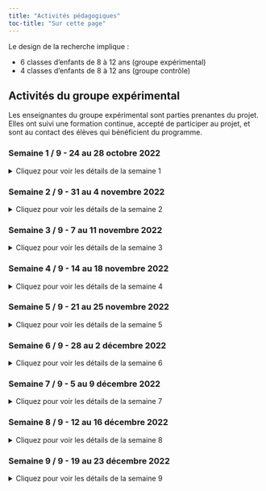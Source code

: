 ```yaml
---
title: "Activités pédagogiques"
toc-title: "Sur cette page"
---
```


Le design de la recherche implique : 

- 6 classes d'enfants de 8 à 12 ans (groupe expérimental)
- 4 classes d'enfants de 8 à 12 ans (groupe contrôle)

## Activités du groupe expérimental

Les enseignantes du groupe expérimental sont parties prenantes du projet. Elles ont suivi une formation continue, accepté de participer au projet, et sont au contact des élèves qui bénéficient du programme.

### Semaine 1 / 9 - 24 au 28 octobre 2022

<details>
  <summary>Cliquez pour voir les détails de la semaine 1</summary>
#### Intention générale de la semaine :

**Découvrir les 24 forces pour percevoir la diversité de nos ressources**

#### Message-clé de la semaine : 

*"On a toutes et tous 24 forces plus ou moins intenses. Comme on est tous différents, chacun a son propre mélange d'intensité de forces. Ce qui est important, c'est de savoir les repérer pour les utiliser."*

#### Moyens pour y parvenir :

- Présenter le vocabulaire des 24 forces
- Donner des exemples de personnes dont les actions permettent de repérer des forces (Superman est modeste, etc)
- Donner un exemple observé par l'enseignante en classe en l'associant à un moment ("j'ai repéré de la prudence dans notre classe au moment où vous avez commencé la fiche, ...")
- Petit-à-petit donner les actions en lien avec les forces ("j'ai repéré de la prudence dans notre classe au moment où vous avez commencé la fiche : des élèves ont retourné la feuille pour vérifier si quelque chose devait être fait au verso.")

#### Exemples d'activités concrètes tirées du matériel : 

- Une personne est désignée pour venir devant la classe et penser à une force. Le reste de la classe va devoir deviner de quelle force il s’agit en posant des questions.
- Recevoir une situation dans laquelle une force est utilisée. En groupe, lire la situation et identifier les forces qui sont présentes. 

#### Temps total à consacrer :

environ 60 min en 1 ou plusieurs moments

#### Conseils : 

- Montrez aux élèves que vous savez repérer des forces en classe.
- Soyez toujours en lien avec des actions.
- Insistez sur le fait que chaque élève a son "cocktail" des forces et qu'il apporte du positif à la classe.

</details>

### Semaine 2 / 9 - 31 au 4 novembre 2022

<details>
  <summary>Cliquez pour voir les détails de la semaine 2</summary>
#### Intention générale de la semaine :

**Découvrir les 24 forces pour percevoir la diversité de nos ressources**

#### Message-clé de la semaine : 

*"Dans notre classe, il y a plein de forces qui émergent et nous aident à être bien ensemble et bien travailler."*

#### Moyens pour y parvenir :

- Donner un exemple observé par l'enseignante en classe en suscitant peu à peu la réflexion chez les élèves ("j'ai repéré de la prudence pendant la pause. Savez-vous ce que j'ai vu ?")
- Utiliser les FAB de **Fabrice Dini** : (1) l'action - (2) la force - (3) le bienfait ("quand tu as (1) laissé parler ton camarade, tu as fait preuve de (2) maîtrise de soi et ça a (3) amené du calme en classe.")
- Observer des situations "fictives" ou "passées" de vie de classe pour identifier les forces permettant de soutenir les solutions (résolution de conflits, aide au travail, ...)

#### Exemples d'activités concrètes tirées du matériel : 

- A partir des définitions des forces, retrouver l'intitulé et vice versa (mémory ou mots à relier ou mots-croisés)
- S'entrainer à définir les forces
- Lire une des histoires qui permet de comprendre le rôle d'une force de votre choix

#### Temps total à consacrer :

environ 60 min en 1 ou plusieurs moments

#### Conseils : 

- Prenez encore une grande place dans cette semaine pour être exemplaire et faciliter le modelage chez les élèves.
- En tant qu'enseignante, mettez-vous des rappels pour orienter l'attention des élèves sur des moments de vie de la classe où des forces peuvent être repérées.
- Cadrez bien l'idée que chaque enfant a les 24 forces, mais de manière plus ou moins optimale, selon les personnes. C'est cette diversité qui est intéressante.

</details>

### Semaine 3 / 9 - 7 au 11 novembre 2022

<details>
  <summary>Cliquez pour voir les détails de la semaine 3</summary>
#### Intention générale de la semaine :

**Observer les forces des camarades de classe**

#### Message-clé de la semaine : 

*"Si j'observe de la bonne manière, alors je peux repérer des forces dans la classe. Quand j'observe un·e camarade, je peux deviner une force derrière certaines de ses actions"*

#### Moyens pour y parvenir :

- L'enseignante peut partir de l'exemple d'une personne connue pour que les élèves identifient (1) des actions remarquables qui (2) révèlent des forces
- L'enseignante rappelle qu'on a toutes et tous des forces ; l'enjeu est de savoir les repérer
- Quand on fait une action qui apporte du bon, on utilise une force.
- Se donner régulièrement des petits défis pour trouver la force derrière une action observée.

#### Exemples d'activités concrètes tirées du matériel : 

- jouer au détective des forces : en collectif, on se concentre sur chaque enfant, sous la guidance (préparée) de l'enseignante ; le but est que, à partir d'une action que donne l'enseignante, on trouve une force sous-jacente ("Louis a attendu que tout le monde soit prêt avant de prendre la parole. Il a fait preuve de maîtrise de soi.")
- jouer au détective des forces : se transformer en enquêteur ou enquêtrice pendant quelques jours. Le défi est, à partir d'une "cible" donnée par l'enseignante, de repérer une action liée à une force. L'enseignante s'assurer de trouver les bonnes cibles et soutient la réussite du projet auprès de chaque élève. Ensuite, on peut communiquer ce qu'on a observé pour que chaque élève reçoive un feedback sur une de ses actions et une force sous-jacente.

#### Temps total à consacrer :

environ 60 min en 1 ou plusieurs moments

#### Conseils : 

- Vous devez coacher vos élèves pour qu'ils apprennent à focaliser leur attention sur les ressources chez les autres ; ils ont besoin de votre aide dans cet apprentissage.
- Ici, on commence à avoir des enjeux relationnels : veillez à ce que personne ne soit laissé de côté.

</details>

### Semaine 4 / 9 - 14 au 18 novembre 2022

<details>
  <summary>Cliquez pour voir les détails de la semaine 4</summary>
#### Intention générale de la semaine :

**Observer les forces des camarades de classe**

#### Message-clé de la semaine : 

*"Avec de l'entrainement, on voit que c'est de plus en plus facile d'observer des forces chez tous les camarades de la classe. On observe que certains ont des forces qui leur vont bien (les forces de signature)."*

#### Moyens pour y parvenir :

- S'assurer que les 24 forces sont connues (une familiarisation a été effectuée durant les 3 premières semaines)
- Continuer à utiliser les FAB de Fabrice Dini : (1) l’action - (2) la force - (3) le bienfait (“quand tu as (1) attendu Julie, tu as fait preuve de (2) gentillesse et ça a (3) donné un chouette exemple de camaraderie aux copains.”)
- **(nouveau)** Face à un problème ou une difficulté, on commence à se demander quel·le camarade de classe peut nous apporter une aide en fonction de ses forces ("Je pense que Pierre peut me conseiller pour me calmer au vestiaire car il faut souvent preuve de maîtrise de soi").
- **(nouveau)** Faire un tour de classe où chaque élève est nommé avec ses **forces de signature**, c'est-à-dire les forces qui sont bien mises en avant chez lui ou elle ; attention, on s'assure que (1) tous les enfants soient concernés par l'activité et que (2) on nomme le même nombre de forces à chacun·e (par exemple 2).

#### Exemples d'activités concrètes tirées du matériel : 

- Choisir un·e camarade qu'on ne connait pas très bien et identifier ses forces dans diverses situations ; se faire aider par l'enseignante pour ne pas faire chou blanc.
- Lire le conte et essayer d'identifier les forces des personnages principaux.
- Décrire une situation où son voisin de banc a mis une force en action.

#### Temps total à consacrer :

environ 60 min en 1 ou plusieurs moments

#### Conseils : 

- Soyez vigilantes dans l'entretien du vocabulaire des forces en le convoquant le plus naturellement possible.
- Veillez à ces que les forces convoquées soient toujours en lien avec des actions concrètes ; on ne veut pas glisser vers des "qualités statiques" ; les forces sont toujours "en action".
- Assurez-vous qu'aucun enfant ne soit laissé de côté dans l'exercice ; c'est ainsi que le climat de classe commence à être influencé favorablement.
- Admettez, avec les élèves, qu'on a aussi des caractéristiques intéressantes qui semblent coller à notre identité (par exemple, "quand on pense au sens du pardon, on pense à Camille qui montre souvent cette force.")

</details>

### Semaine 5 / 9 - 21 au 25 novembre 2022

<details>
  <summary>Cliquez pour voir les détails de la semaine 5</summary>
#### Intention générale de la semaine :

**Identifier ses propres forces**

#### Message-clé de la semaine : 

*"Message."*

#### Moyens pour y parvenir :

- ...
- ...

#### Exemples d'activités concrètes tirées du matériel : 

- ...
- ...

#### Temps total à consacrer :

environ 60 min en 1 ou plusieurs moments

#### Conseils : 

- ...
- ...

</details>

### Semaine 6 / 9 - 28 au 2 décembre 2022

<details>
  <summary>Cliquez pour voir les détails de la semaine 6</summary>
#### Intention générale de la semaine :

**Identifier ses propres forces**

#### Message-clé de la semaine : 

*"Message."*

#### Moyens pour y parvenir :

- ...
- ...

#### Exemples d'activités concrètes tirées du matériel : 

- ...
- ...

#### Temps total à consacrer :

environ 60 min en 1 ou plusieurs moments

#### Conseils : 

- ...
- ...

</details>

### Semaine 7 / 9 - 5 au 9 décembre 2022

<details>
  <summary>Cliquez pour voir les détails de la semaine 7</summary>
#### Intention générale de la semaine :

**Utiliser les forces du groupe**

#### Message-clé de la semaine : 

*"Message."*

#### Moyens pour y parvenir :

- ...
- ...

#### Exemples d'activités concrètes tirées du matériel : 

- ...
- ...

#### Temps total à consacrer :

environ 60 min en 1 ou plusieurs moments

#### Conseils : 

- ...
- ...

</details>

### Semaine 8 / 9 - 12 au 16 décembre 2022

<details>
  <summary>Cliquez pour voir les détails de la semaine 8</summary>
#### Intention générale de la semaine :

**Utiliser les forces du groupe**

#### Message-clé de la semaine : 

*"Message."*

#### Moyens pour y parvenir :

- ...
- ...

#### Exemples d'activités concrètes tirées du matériel : 

- ...
- ...

#### Temps total à consacrer :

environ 60 min en 1 ou plusieurs moments

#### Conseils : 

- ...
- ...

</details>

### Semaine 9 / 9 - 19 au 23 décembre 2022

<details>
  <summary>Cliquez pour voir les détails de la semaine 9</summary>
#### Intention générale de la semaine :

**Célébrer les forces du groupe**

#### Message-clé de la semaine : 

*"Notre classe ne serait pas comme elle est sans les forces que chaque enfant apporte. Et ça, ça se fête."*

#### Moyens pour y parvenir :

- ...
- ...

#### Exemples d'activités concrètes tirées du matériel : 

- ...
- ...

#### Temps total à consacrer :

environ 60 min en 1 ou plusieurs moments

#### Conseils : 

- ...
- ...

</details>
